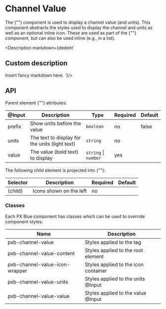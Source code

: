 
<Meta title="Example/ChannelValue" />

<style>
  {`
    .section-description {
      margin-bottom: 32px;
    }
`}
</style>

# Channel Value

<div className="section-description">
  The {"<pxb-channel-value>"} component is used to display a channel value (and units).
  This component abstracts the styles used to display the channel and units as well as an optional inline icon.
  These are used as part of the {"<pxb-hero>"} component, but can also be used inline (e.g., in a list).
</div>



<Story name="with basic usage" />

<Source story="with basic usage" />

<ArgsTable story="with basic usage" />


<Description markdown={dedent`

## Custom description

Insert fancy markdown here.
`}/>

<Story name="with units" />

<Source story="with units" />



## API

<div>Parent element {"<pxb-channel-value>"} attributes:</div>


| @Input | Description                                    | Type                 | Required | Default |
| ------ | ---------------------------------------------- | -------------------- | -------- | ------- |
| prefix | Show units before the value                    | `boolean`            | no       | false   |
| units  | The text to display for the units (light text) | `string`             | no       |         |
| value  | The value (bold text) to display               | `string` \| `number` | yes      |         |

<div> The following child element is projected into {"<pxb-channel-value>"}: </div>

| Selector | Description             | Required | Default |
| -------- | ----------------------- | -------- | ------- |
| (child)  | Icons shown on the left | no       |         |

### Classes

Each PX Blue component has classes which can be used to override component styles:

| Name                           | Description                          |
| ------------------------------ | ------------------------------------ |
| pxb-channel-value              | Styles applied to the tag            |
| pxb-channel-value-content      | Styles applied to the root element   |
| pxb-channel-value-icon-wrapper | Styles applied to the icon container |
| pxb-channel-value-units        | Styles applied to the units @Input   |
| pxb-channel-value-value        | Styles applied to the value @Input   |
